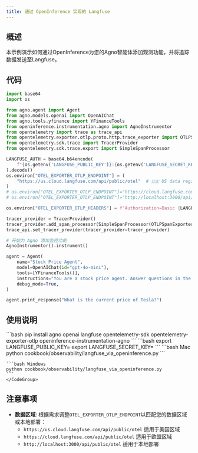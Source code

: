 ```yaml
---
title: 通过 OpenInference 实现的 Langfuse
---
```

## 概述

本示例演示如何通过OpenInference为您的Agno智能体添加观测功能，并将追踪数据发送至Langfuse。

## 代码

```python
import base64
import os

from agno.agent import Agent
from agno.models.openai import OpenAIChat
from agno.tools.yfinance import YFinanceTools
from openinference.instrumentation.agno import AgnoInstrumentor
from opentelemetry import trace as trace_api
from opentelemetry.exporter.otlp.proto.http.trace_exporter import OTLPSpanExporter
from opentelemetry.sdk.trace import TracerProvider
from opentelemetry.sdk.trace.export import SimpleSpanProcessor

LANGFUSE_AUTH = base64.b64encode(
    f"{os.getenv('LANGFUSE_PUBLIC_KEY')}:{os.getenv('LANGFUSE_SECRET_KEY')}".encode()
).decode()
os.environ["OTEL_EXPORTER_OTLP_ENDPOINT"] = (
    "https://us.cloud.langfuse.com/api/public/otel"  # 🇺🇸 US data region
)
# os.environ["OTEL_EXPORTER_OTLP_ENDPOINT"]="https://cloud.langfuse.com/api/public/otel" # 🇪🇺 欧盟数据区域
# os.environ["OTEL_EXPORTER_OTLP_ENDPOINT"]="http://localhost:3000/api/public/otel" # 🏠 本地部署 (>= v3.22.0)

os.environ["OTEL_EXPORTER_OTLP_HEADERS"] = f"Authorization=Basic {LANGFUSE_AUTH}"

tracer_provider = TracerProvider()
tracer_provider.add_span_processor(SimpleSpanProcessor(OTLPSpanExporter()))
trace_api.set_tracer_provider(tracer_provider=tracer_provider)

# 开始为 Agno 添加监控功能
AgnoInstrumentor().instrument()

agent = Agent(
    name="Stock Price Agent",
    model=OpenAIChat(id="gpt-4o-mini"),
    tools=[YFinanceTools()],
    instructions="You are a stock price agent. Answer questions in the style of a stock analyst.",
    debug_mode=True,
)

agent.print_response("What is the current price of Tesla?")
```

## 使用说明

<Steps>
  <Step title="安装依赖项">
    ```bash
    pip install agno openai langfuse opentelemetry-sdk opentelemetry-exporter-otlp openinference-instrumentation-agno
    ```
  </Step>

  <Step title="设置环境变量">
    ```bash
    export LANGFUSE_PUBLIC_KEY=<your-public-key>
    export LANGFUSE_SECRET_KEY=<your-secret-key>
    ```
  </Step>

  <Step title="运行智能体">
    <CodeGroup>
    ```bash Mac
    python cookbook/observability/langfuse_via_openinference.py
    ```

    ```bash Windows
    python cookbook/observability/langfuse_via_openinference.py
    ```
    </CodeGroup>
  </Step>
</Steps>

## 注意事项

- **数据区域**: 根据需求调整`OTEL_EXPORTER_OTLP_ENDPOINT`以匹配您的数据区域或本地部署：
  - `https://us.cloud.langfuse.com/api/public/otel` 适用于美国区域
  - `https://cloud.langfuse.com/api/public/otel` 适用于欧盟区域
  - `http://localhost:3000/api/public/otel` 适用于本地部署